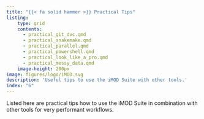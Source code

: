 ```yaml
---
title: "{{< fa solid hammer >}} Practical Tips"
listing:
    type: grid
    contents:
      - practical_git_dvc.qmd
      - practical_snakemake.qmd
      - practical_parallel.qmd
      - practical_powershell.qmd
      - practical_look_like_a_pro.qmd
      - practical_messy_data.qmd
    image-height: 200px
image: figures/logo/iMOD.svg
description: 'Useful tips to use the iMOD Suite with other tools.'
index: "6"
---
```


Listed here are practical tips how to use the iMOD Suite in combination with
other tools for very performant workflows.
